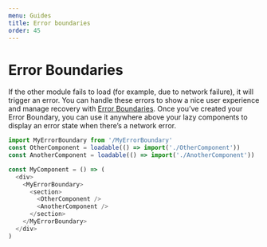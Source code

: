 ```yaml
---
menu: Guides
title: Error boundaries
order: 45
---
```


# Error Boundaries

If the other module fails to load (for example, due to network failure), it will trigger an error. You can handle these errors to show a nice user experience and manage recovery with [Error Boundaries](https://reactjs.org/docs/error-boundaries.html). Once you’ve created your Error Boundary, you can use it anywhere above your lazy components to display an error state when there’s a network error.

```js
import MyErrorBoundary from '/MyErrorBoundary'
const OtherComponent = loadable(() => import('./OtherComponent'))
const AnotherComponent = loadable(() => import('./AnotherComponent'))

const MyComponent = () => (
  <div>
    <MyErrorBoundary>
      <section>
        <OtherComponent />
        <AnotherComponent />
      </section>
    </MyErrorBoundary>
  </div>
)
```
